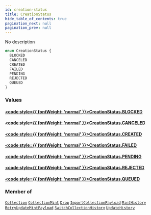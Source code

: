 ```yaml
---
id: creation-status
title: CreationStatus
hide_table_of_contents: true
pagination_next: null
pagination_prev: null
---
```








No description

```graphql
enum CreationStatus {
  BLOCKED
  CANCELED
  CREATED
  FAILED
  PENDING
  REJECTED
  QUEUED
}
```


### Values

#### [<code style={{ fontWeight: 'normal' }}>CreationStatus.<b>BLOCKED</b></code>](#) 
> 
> 

#### [<code style={{ fontWeight: 'normal' }}>CreationStatus.<b>CANCELED</b></code>](#) 
> 
> 

#### [<code style={{ fontWeight: 'normal' }}>CreationStatus.<b>CREATED</b></code>](#) 
> 
> 

#### [<code style={{ fontWeight: 'normal' }}>CreationStatus.<b>FAILED</b></code>](#) 
> 
> 

#### [<code style={{ fontWeight: 'normal' }}>CreationStatus.<b>PENDING</b></code>](#) 
> 
> 

#### [<code style={{ fontWeight: 'normal' }}>CreationStatus.<b>REJECTED</b></code>](#) 
> 
> 

#### [<code style={{ fontWeight: 'normal' }}>CreationStatus.<b>QUEUED</b></code>](#) 
> 
> 



### Member of

[`Collection`](/api/objects/collection)  <Badge class="secondary" text="object"/><Bullet />[`CollectionMint`](/api/objects/collection-mint)  <Badge class="secondary" text="object"/><Bullet />[`Drop`](/api/objects/drop)  <Badge class="secondary" text="object"/><Bullet />[`ImportCollectionPayload`](/api/objects/import-collection-payload)  <Badge class="secondary" text="object"/><Bullet />[`MintHistory`](/api/objects/mint-history)  <Badge class="secondary" text="object"/><Bullet />[`RetryUpdateMintPayload`](/api/objects/retry-update-mint-payload)  <Badge class="secondary" text="object"/><Bullet />[`SwitchCollectionHistory`](/api/objects/switch-collection-history)  <Badge class="secondary" text="object"/><Bullet />[`UpdateHistory`](/api/objects/update-history)  <Badge class="secondary" text="object"/>



